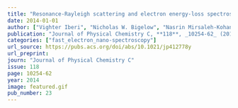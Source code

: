 ```yaml
---
title: "Resonance-Rayleigh scattering and electron energy-loss spectroscopy of silver nanocubes"
date: 2014-01-01
author: ["Vighter Iberi", "Nicholas W. Bigelow", "Nasrin Mirsaleh-Kohan", "Sarah Griffin", "Philip D. Simmons", "Beth S. Guiton", "David J. Masiello", "Jon P. Camden"]
publication: "Journal of Physical Chemistry C, **118**, _10254-62_ (2014)."
categories: ["fast_electron_nano-spectroscopy"]
url_source: https://pubs.acs.org/doi/abs/10.1021/jp412778y
url_preprint: 
journ: "Journal of Physical Chemistry C"
issue: 118
page: 10254-62
year: 2014
image: featured.gif
pub_number: 23
---
```


